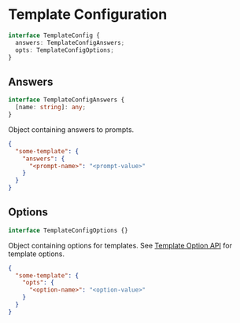 
# Template Configuration

```ts title="Type"
interface TemplateConfig {
  answers: TemplateConfigAnswers;
  opts: TemplateConfigOptions;
}
```

## Answers

```ts title="Type"
interface TemplateConfigAnswers {
  [name: string]: any;
}
```

Object containing answers to prompts.

```json title=".tpsrc"
{
  "some-template": {
    "answers": {
      "<prompt-name>": "<prompt-value>"
    }
  }
}
```

<Example />

## Options

```ts title="Type"
interface TemplateConfigOptions {}
```

Object containing options for templates. See
[Template Option API](../template#options) for template options.

```json title=".tpsrc"
{
  "some-template": {
    "opts": {
      "<option-name>": "<option-value>"
    }
  }
}
```

<Example />

